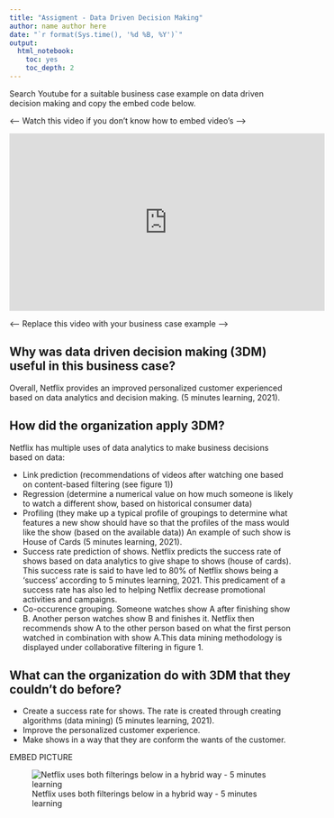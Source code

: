 ```yaml
---
title: "Assigment - Data Driven Decision Making"
author: name author here
date: "`r format(Sys.time(), '%d %B, %Y')`"
output:
  html_notebook:
    toc: yes
    toc_depth: 2
---
```


Search Youtube for a suitable business case example on data driven decision making and copy the embed code below.

<---- Watch this video if you don't know how to embed video's ---->

<iframe width="560" height="315" src="https://www.youtube.com/embed/9YffrCViTVk" frameborder="0" allow="accelerometer; autoplay; clipboard-write; encrypted-media; gyroscope; picture-in-picture" allowfullscreen></iframe>

<---- Replace this video with your business case example ---->


## Why was data driven decision making (3DM) useful in this business case?

Overall, Netflix provides an improved personalized customer experienced based on data analytics and decision making. (5 minutes learning, 2021). 

## How did the organization apply 3DM?

Netflix has multiple uses of data analytics to make business decisions based on data:

- Link prediction (recommendations of videos after watching one based on content-based filtering (see figure 1))
- Regression (determine a numerical value on how much someone is likely to watch a different show, based on historical consumer data)
- Profiling (they make up a typical profile of groupings to determine what features a new show should have so that the profiles of the mass would like the show (based on the available data)) An example of such show is House of Cards (5 minutes learning, 2021).
- Success rate prediction of shows. Netflix predicts the success rate of shows based on data analytics to give shape to shows (house of cards). This success rate is said to have led to 80% of Netflix shows being a 'success' according to 5 minutes learning, 2021. This predicament of a success rate has also led to helping Netflix decrease promotional activities and campaigns.
- Co-occurence grouping. Someone watches show A after finishing show B. Another person watches show B and finishes it. Netflix then recommends show A to the other person based on what the first person watched in combination with show A.This data mining methodology is displayed under collaborative filtering in figure 1. 

## What can the organization do with 3DM that they couldn’t do before?

- Create a success rate for shows. The rate is created through creating algorithms (data mining) (5 minutes learning, 2021). 
- Improve the personalized customer experience.
- Make shows in a way that they are conform the wants of the customer.


EMBED PICTURE

![Netflix uses both filterings below in a hybrid way - 5 minutes learning](C:\Users\luc41\OneDrive\Documenten\3DMiB\Data science for business)

